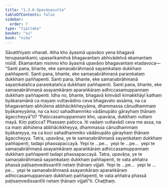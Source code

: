 ```yaml
---
title: "1.3.6 Upavāṇasutta"
tableOfContents: false
sidebar:
  order: 7
type: "tipitaka"
basket: "su"
book: "nida"
---
```



<DynamicBreadcrumb />

<Division number="26" book="nida">

<Paragraph number="180" book="nida">
Sāvatthiyaṃ viharati. Atha kho āyasmā upavāṇo yena bhagavā tenupasaṅkami; upasaṅkamitvā bhagavantaṃ abhivādetvā ekamantaṃ nisīdi. Ekamantaṃ nisinno kho āyasmā upavāṇo bhagavantaṃ etadavoca—
</Paragraph>

<Paragraph number="181" book="nida">
“Santi pana, bhante, eke samaṇabrāhmaṇā sayaṃkataṃ dukkhaṃ paññapenti. Santi pana, bhante, eke samaṇabrāhmaṇā paraṃkataṃ dukkhaṃ paññapenti. Santi pana, bhante, eke samaṇabrāhmaṇā sayaṃkatañca paraṃkatañca dukkhaṃ paññapenti. Santi pana, bhante, eke samaṇabrāhmaṇā asayaṃkāraṃ aparaṅkāraṃ adhiccasamuppannaṃ dukkhaṃ paññapenti. Idha no, bhante, bhagavā kiṃvādī kimakkhāyī kathaṃ byākaramānā ca mayaṃ vuttavādino ceva bhagavato assāma, na ca bhagavantaṃ abhūtena abbhācikkheyyāma, dhammassa cānudhammaṃ byākareyyāma, na ca koci sahadhammiko vādānupāto gārayhaṃ ṭhānaṃ āgaccheyyā”ti?
</Paragraph>

<Paragraph number="182" book="nida">
“Paṭiccasamuppannaṃ kho, upavāṇa, dukkhaṃ vuttaṃ mayā. Kiṃ paṭicca? Phassaṃ paṭicca. Iti vadaṃ vuttavādī ceva me assa, na ca maṃ abhūtena abbhācikkheyya, dhammassa cānudhammaṃ byākareyya, na ca koci sahadhammiko vādānupāto gārayhaṃ ṭhānaṃ āgaccheyya.
</Paragraph>

<Paragraph number="183" book="nida">
Tatra, upavāṇa, ye te samaṇabrāhmaṇā sayaṃkataṃ dukkhaṃ paññapenti, tadapi phassapaccayā. Yepi te …pe…  yepi te …pe…  yepi te samaṇabrāhmaṇā asayaṃkāraṃ aparaṅkāraṃ adhiccasamuppannaṃ dukkhaṃ paññapenti tadapi phassapaccayā.
</Paragraph>

<Paragraph number="184" book="nida">
Tatra, upavāṇa, ye te samaṇabrāhmaṇā sayaṃkataṃ dukkhaṃ paññapenti, te vata aññatra phassā paṭisaṃvedissantīti netaṃ ṭhānaṃ vijjati. Yepi te …pe…  yepi te …pe…  yepi te samaṇabrāhmaṇā asayaṃkāraṃ aparaṅkāraṃ adhiccasamuppannaṃ dukkhaṃ paññapenti, te vata aññatra phassā paṭisaṃvedissantīti netaṃ ṭhānaṃ vijjatī”ti.

</Paragraph>
</Division>

<Paragraph number="185" type="center" book="nida">
Chaṭṭhaṃ.
</Paragraph>
